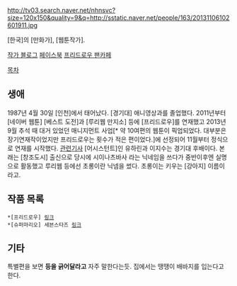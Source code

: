 http://tv03.search.naver.net/nhnsvc?size=120x150&quality=9&q=http://sstatic.naver.net/people/163/20131106102601911.jpg

[한국]의 [만화가], [웹툰작가].

[http://blog.naver.com/jeonsw0430 작가 블로그]
[https://www.facebook.com/seonwookjeon0 페이스북]
[http://cafe.naver.com/fdfancafe 프리드로우 팬카페]

[[목차]]
== 생애 ==
1987년 4월 30일 [인천]에서 태어났다. [경기대] 애니영상과를 졸업했다. 2011년부터 [네이버 웹툰] [베스트 도전]과 [루리웹 만지소] 등에 [프리드로우]를 연재했고 2013년 9월 추석 때 대거 있었던 매니지먼트 사업[* 약 10여편의 웹툰이 픽업되었다. 대부분은 장기연재작이었지만 프리드로우는 횟수가 적은 편이었다.]에 선정되어 11월부터 정식으로 연재를 시작했다. [http://news.kukinews.com/article/view.asp?page=1&gCode=cul&arcid=0007694885&cp=nv 관련기사] [어시스턴트]인 유하린과 이지수는 경기대 후배이다. 본래는 [창조도시] 출신으로 당시에 시이나츠바사 라는 닉네임을 쓰다가 중반이후엔 실명으로 활동했고 루리웹 등에선 초롱이란 닉넴을 썼다. 초롱이는 키우는 [강아지] 이름이라고.
== 작품 목록 ==
 *[프리드로우] [http://comic.naver.com/webtoon/list.nhn?titleId=597447 링크]
 *[슈퍼마리오] 세븐스타즈 [http://bbs2.ruliweb.daum.net/gaia/do/ruliweb/family/216/list?pageIndex=3&objCate1=&bbsId=G005&searchKey=userid&itemGroupId=&searchName=%EC%B4%88%EB%A1%B1%EC%9D%B40&itemId=63&searchValue=uAwBtikYohI0&platformId= 링크]

== 기타 ==
특별편을 보면 '''등을 긁어달라고''' 자주 말한다는듯.
집에서는 땡땡이 배바지를 입는다고 한다.

